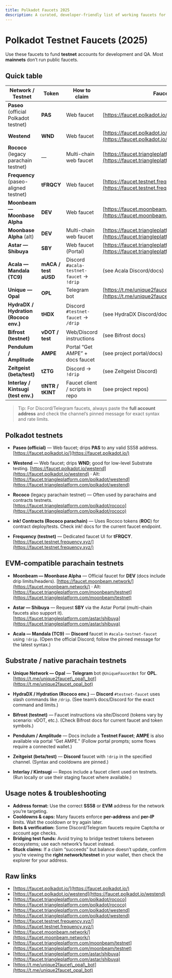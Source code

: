 ```yaml
---
title: Polkadot Faucets 2025
description: A curated, developer-friendly list of working faucets for Polkadot testnets and major parachain testnets. 
---
```


# Polkadot Testnet Faucets (2025)
Use these faucets to fund **testnet** accounts for development and QA. Most **mainnets** don’t run public faucets.

## Quick table
| Network / Testnet                     | Token                | How to claim                              | Faucet / Docs                                                                                                |
| ------------------------------------- | -------------------- | ----------------------------------------- | ------------------------------------------------------------------------------------------------------------ |
| **Paseo** (official Polkadot testnet) | **PAS**              | Web faucet                                | [https://faucet.polkadot.io/](https://faucet.polkadot.io/)                                                   |
| **Westend**                           | **WND**              | Web faucet                                | [https://faucet.polkadot.io/westend](https://faucet.polkadot.io/westend)                                     |
| **Rococo** (legacy parachain testnet) | —                    | Multi-chain web faucet                    | [https://faucet.triangleplatform.com/polkadot/rococo](https://faucet.triangleplatform.com/polkadot/rococo)   |
| **Frequency** (paseo-aligned testnet) | **tFRQCY**           | Web faucet                                | [https://faucet.testnet.frequency.xyz/](https://faucet.testnet.frequency.xyz/)                               |
| **Moonbeam — Moonbase Alpha**         | **DEV**              | Web faucet                                | [https://faucet.moonbeam.network/](https://faucet.moonbeam.network/)                                         |
| **Moonbase Alpha** (alt)              | **DEV**              | Multi-chain web faucet                    | [https://faucet.triangleplatform.com/moonbeam/testnet](https://faucet.triangleplatform.com/moonbeam/testnet) |
| **Astar — Shibuya**                   | **SBY**              | Web faucet (Portal)                       | [https://faucet.triangleplatform.com/astar/shibuya](https://faucet.triangleplatform.com/astar/shibuya)       |
| **Acala — Mandala (TC9)**             | **mACA / test aUSD** | Discord `#acala-testnet-faucet` → `!drip` | (see Acala Discord/docs)                                                                                     |
| **Unique — Opal**                     | **OPL**              | Telegram bot                              | [https://t.me/unique2faucet\_opal\_bot](https://t.me/unique2faucet_opal_bot)                                 |
| **HydraDX / Hydration (Rococo env.)** | **tHDX**             | Discord `#testnet-faucet` → `/drip`       | (see HydraDX Discord/docs)                                                                                   |
| **Bifrost (testnet)**                 | **vDOT / test**      | Web/Discord instructions                  | (see Bifrost docs)                                                                                           |
| **Pendulum / Amplitude**              | **AMPE**             | Portal “Get AMPE” + docs faucet           | (see project portal/docs)                                                                                    |
| **Zeitgeist (beta/test)**             | **tZTG**             | Discord → `!drip`                         | (see Zeitgeist Discord)                                                                                      |
| **Interlay / Kintsugi (test env.)**   | **tINTR / tKINT**    | Faucet client / scripts in repo           | (see project repos)                                                                                          |

> Tip: For Discord/Telegram faucets, always paste the **full account address** and check the channel’s pinned message for exact syntax and rate limits.

## Polkadot testnets
* **Paseo (official)** — Web faucet; drips **PAS** to any valid SS58 address.
  [https://faucet.polkadot.io/](https://faucet.polkadot.io/)

* **Westend** — Web faucet; drips **WND**; good for low-level Substrate testing.
  [https://faucet.polkadot.io/westend](https://faucet.polkadot.io/westend) · Alt: [https://faucet.triangleplatform.com/polkadot/westend](https://faucet.triangleplatform.com/polkadot/westend)

* **Rococo** (legacy parachain testnet) — Often used by parachains and contracts testnets.
  [https://faucet.triangleplatform.com/polkadot/rococo](https://faucet.triangleplatform.com/polkadot/rococo)

* **ink! Contracts (Rococo parachain)** — Uses Rococo tokens (**ROC**) for contract deploy/tests. Check ink! docs for the current faucet endpoint.

* **Frequency (testnet)** — Dedicated faucet UI for **tFRQCY**.
  [https://faucet.testnet.frequency.xyz/](https://faucet.testnet.frequency.xyz/)

## EVM-compatible parachain testnets
* **Moonbeam — Moonbase Alpha** — Official faucet for **DEV** (docs include drip limits/headers).
  [https://faucet.moonbeam.network/](https://faucet.moonbeam.network/) · Alt: [https://faucet.triangleplatform.com/moonbeam/testnet](https://faucet.triangleplatform.com/moonbeam/testnet)

* **Astar — Shibuya** — Request **SBY** via the Astar Portal (multi-chain faucets also support it).
  [https://faucet.triangleplatform.com/astar/shibuya](https://faucet.triangleplatform.com/astar/shibuya)

* **Acala — Mandala (TC9)** — **Discord** faucet in `#acala-testnet-faucet` using `!drip`.
  (Open the official Discord; follow the pinned message for the latest syntax.)

## Substrate / native parachain testnets
* **Unique Network — Opal** — **Telegram** bot `@UniqueFaucetBot` for **OPL**.
  [https://t.me/unique2faucet\_opal\_bot](https://t.me/unique2faucet_opal_bot)

* **HydraDX / Hydration (Rococo env.)** — **Discord** `#testnet-faucet` uses slash commands like `/drip`.
  (See team’s docs/Discord for the exact command and limits.)

* **Bifrost (testnet)** — Faucet instructions via site/Discord (tokens vary by scenario: vDOT, etc.).
  (Check Bifrost docs for current faucet and token symbols.)

* **Pendulum / Amplitude** — Docs include a **Testnet Faucet**; **AMPE** is also available via portal “Get AMPE.”
  (Follow portal prompts; some flows require a connected wallet.)

* **Zeitgeist (beta/test)** — **Discord** faucet with `!drip` in the specified channel.
  (Syntax and cooldowns are pinned.)

* **Interlay / Kintsugi** — Repos include a faucet client used on testnets.
  (Run locally or use their staging faucet where available.)


## Usage notes & troubleshooting
* **Address format:** Use the correct **SS58** or **EVM** address for the network you’re targeting.
* **Cooldowns & caps:** Many faucets enforce **per-address** and **per-IP** limits. Wait the cooldown or try again later.
* **Bots & verification:** Some Discord/Telegram faucets require Captcha or account age checks.
* **Bridging test funds:** Avoid trying to bridge testnet tokens between ecosystems; use each network’s faucet instead.
* **Stuck claims:** If a claim “succeeds” but balance doesn’t update, confirm you’re viewing the **right network/testnet** in your wallet, then check the explorer for your address.


## Raw links
* [https://faucet.polkadot.io/](https://faucet.polkadot.io/)
* [https://faucet.polkadot.io/westend](https://faucet.polkadot.io/westend)
* [https://faucet.triangleplatform.com/polkadot/rococo](https://faucet.triangleplatform.com/polkadot/rococo)
* [https://faucet.triangleplatform.com/polkadot/westend](https://faucet.triangleplatform.com/polkadot/westend)
* [https://faucet.testnet.frequency.xyz/](https://faucet.testnet.frequency.xyz/)
* [https://faucet.moonbeam.network/](https://faucet.moonbeam.network/)
* [https://faucet.triangleplatform.com/moonbeam/testnet](https://faucet.triangleplatform.com/moonbeam/testnet)
* [https://faucet.triangleplatform.com/astar/shibuya](https://faucet.triangleplatform.com/astar/shibuya)
* [https://t.me/unique2faucet\_opal\_bot](https://t.me/unique2faucet_opal_bot)